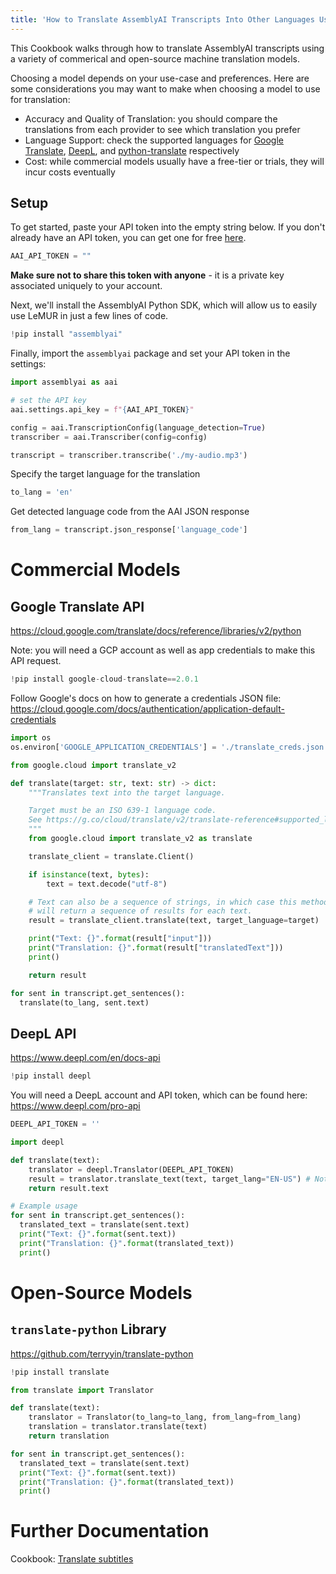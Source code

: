 ```yaml
---
title: 'How to Translate AssemblyAI Transcripts Into Other Languages Using Commercial Models'
---
```





This Cookbook walks through how to translate AssemblyAI transcripts using a variety of commerical and open-source machine translation models.

Choosing a model depends on your use-case and preferences. Here are some considerations you may want to make when choosing a model to use for translation:

- Accuracy and Quality of Translation: you should compare the translations from each provider to see which translation you prefer
- Language Support: check the supported languages for [Google Translate](https://cloud.google.com/translate/docs/languages), [DeepL](https://www.deepl.com/docs-api/translate-text), and [python-translate](https://github.com/terryyin/translate-python) respectively
- Cost: while commercial models usually have a free-tier or trials, they will incur costs eventually



## Setup


To get started, paste your API token into the empty string below. If you don't already have an API token, you can get one for free [here](https://www.assemblyai.com/dashboard/signup).


```python
AAI_API_TOKEN = ""
```

**Make sure not to share this token with anyone** - it is a private key associated uniquely to your account.


Next, we'll install the AssemblyAI Python SDK, which will allow us to easily use LeMUR in just a few lines of code.


```python
!pip install "assemblyai"
```

Finally, import the `assemblyai` package and set your API token in the settings:


```python
import assemblyai as aai

# set the API key
aai.settings.api_key = f"{AAI_API_TOKEN}"
```

```python
config = aai.TranscriptionConfig(language_detection=True)
transcriber = aai.Transcriber(config=config)

transcript = transcriber.transcribe('./my-audio.mp3')
```

Specify the target language for the translation



```python
to_lang = 'en'
```

Get detected language code from the AAI JSON response


```python
from_lang = transcript.json_response['language_code']
```

# Commercial Models


## Google Translate API

https://cloud.google.com/translate/docs/reference/libraries/v2/python

Note: you will need a GCP account as well as app credentials to make this API request.


```python
!pip install google-cloud-translate==2.0.1
```

Follow Google's docs on how to generate a credentials JSON file: https://cloud.google.com/docs/authentication/application-default-credentials


```python
import os
os.environ['GOOGLE_APPLICATION_CREDENTIALS'] = './translate_creds.json'
```

```python
from google.cloud import translate_v2

def translate(target: str, text: str) -> dict:
    """Translates text into the target language.

    Target must be an ISO 639-1 language code.
    See https://g.co/cloud/translate/v2/translate-reference#supported_languages
    """
    from google.cloud import translate_v2 as translate

    translate_client = translate.Client()

    if isinstance(text, bytes):
        text = text.decode("utf-8")

    # Text can also be a sequence of strings, in which case this method
    # will return a sequence of results for each text.
    result = translate_client.translate(text, target_language=target)

    print("Text: {}".format(result["input"]))
    print("Translation: {}".format(result["translatedText"]))
    print()

    return result

for sent in transcript.get_sentences():
  translate(to_lang, sent.text)
```

## DeepL API

https://www.deepl.com/en/docs-api


```python
!pip install deepl
```

You will need a DeepL account and API token, which can be found here: https://www.deepl.com/pro-api


```python
DEEPL_API_TOKEN = ''
```

```python
import deepl

def translate(text):
    translator = deepl.Translator(DEEPL_API_TOKEN)
    result = translator.translate_text(text, target_lang="EN-US") # Note: DeepL requires more formal language code
    return result.text

# Example usage
for sent in transcript.get_sentences():
  translated_text = translate(sent.text)
  print("Text: {}".format(sent.text))
  print("Translation: {}".format(translated_text))
  print()
```

# Open-Source Models


## `translate-python` Library

https://github.com/terryyin/translate-python




```python
!pip install translate
```

```python
from translate import Translator

def translate(text):
    translator = Translator(to_lang=to_lang, from_lang=from_lang)
    translation = translator.translate(text)
    return translation

for sent in transcript.get_sentences():
  translated_text = translate(sent.text)
  print("Text: {}".format(sent.text))
  print("Translation: {}".format(translated_text))
  print()
```

# Further Documentation
Cookbook: [Translate subtitles](https://github.com/AssemblyAI/cookbook/blob/master/core-transcription/translate_subtitles.ipynb)

